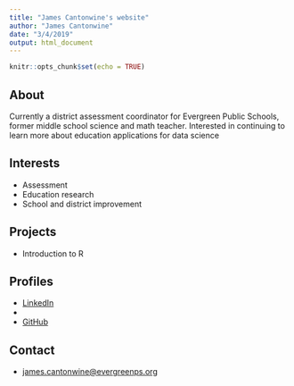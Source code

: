 ```yaml
---
title: "James Cantonwine's website"
author: "James Cantonwine"
date: "3/4/2019"
output: html_document
---
```


```r
knitr::opts_chunk$set(echo = TRUE)
```

## About

Currently a district assessment coordinator for Evergreen Public Schools, former middle school science and math teacher. Interested in continuing to learn more about education applications for data science

## Interests

* Assessment
* Education research
* School and district improvement

## Projects

* Introduction to R

## Profiles 

* [LinkedIn](https://www.linkedin.com/in/james-cantonwine/)
* 
* [GitHub](http://github.com/james-cantonwine)

## Contact

* [james.cantonwine@evergreenps.org](mailto:james.cantonwine@evergreenps.org)